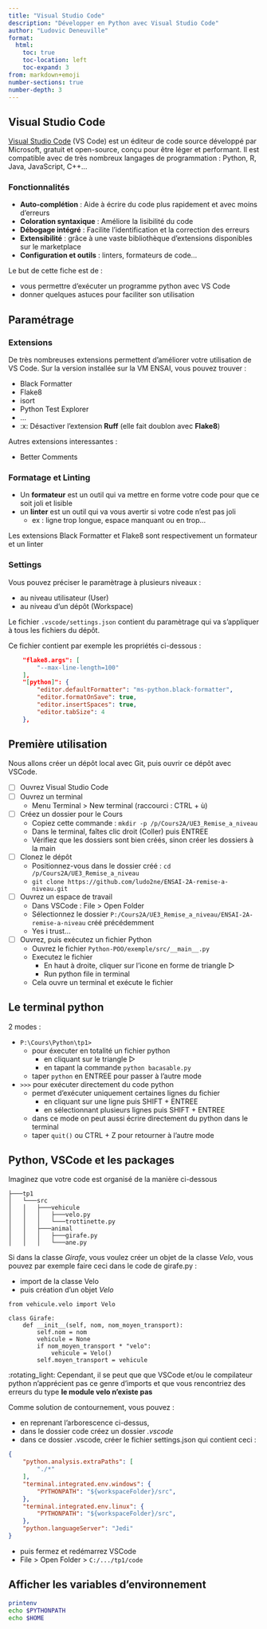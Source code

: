 ```yaml
---
title: "Visual Studio Code"
description: "Développer en Python avec Visual Studio Code"
author: "Ludovic Deneuville"
format: 
  html:
    toc: true
    toc-location: left
    toc-expand: 3
from: markdown+emoji
number-sections: true
number-depth: 3
---
```


## Visual Studio Code

[Visual Studio Code](https://code.visualstudio.com/){target="_blank"} (VS Code) est un éditeur de code source développé par Microsoft, gratuit et open-source, conçu pour être léger et performant. Il est compatible avec de très nombreux langages de programmation : Python, R, Java, JavaScript, C++...

### Fonctionnalités

- **Auto-complétion** : Aide à écrire du code plus rapidement et avec moins d'erreurs
- **Coloration syntaxique** : Améliore la lisibilité du code
- **Débogage intégré** : Facilite l'identification et la correction des erreurs
- **Extensibilité** : grâce à une vaste bibliothèque d'extensions disponibles sur le marketplace
- **Configuration et outils** : linters, formateurs de code...


Le but de cette fiche est de :

- vous permettre d'exécuter un programme python avec VS Code
- donner quelques astuces pour faciliter son utilisation

## Paramétrage

### Extensions

De très nombreuses extensions permettent d'améliorer votre utilisation de VS Code.
Sur la version installée sur la VM ENSAI, vous pouvez trouver :

- Black Formatter
- Flake8
- isort
- Python Test Explorer
- ...
- :x: Désactiver l'extension **Ruff** (elle fait doublon avec **Flake8**)

Autres extensions interessantes :

- Better Comments

### Formatage et Linting

- Un **formateur** est un outil qui va mettre en forme votre code pour que ce soit joli et lisible
- un **linter** est un outil qui va vous avertir si votre code n'est pas joli
  - ex : ligne trop longue, espace manquant ou en trop...

Les extensions Black Formatter et Flake8 sont respectivement un formateur et un linter

### Settings

Vous pouvez préciser le paramètrage à plusieurs niveaux :

- au niveau utilisateur (User)
- au niveau d'un dépôt (Workspace)

Le fichier `.vscode/settings.json` contient du paramètrage qui va s'appliquer à tous les fichiers du dépôt.

Ce fichier contient par exemple les propriétés ci-dessous :

```.json
    "flake8.args": [
        "--max-line-length=100"
    ],
    "[python]": {
        "editor.defaultFormatter": "ms-python.black-formatter",
        "editor.formatOnSave": true,
        "editor.insertSpaces": true,
        "editor.tabSize": 4
    },
```

## Première utilisation

::: {.callout-note}
Nous allons créer un dépôt local avec Git, puis ouvrir ce dépôt avec VSCode.
:::

- [ ] Ouvrez Visual Studio Code
- [ ] Ouvrez un terminal
  - Menu Terminal > New terminal (raccourci : CTRL + ù)
- [ ] Créez un dossier pour le Cours
  - Copiez cette commande : `mkdir -p /p/Cours2A/UE3_Remise_a_niveau`
  - Dans le terminal, faîtes clic droit (Coller) puis ENTREE
  - Vérifiez que les dossiers sont bien créés, sinon créer les dossiers à la main
- [ ] Clonez le dépôt
  - Positionnez-vous dans le dossier créé : `cd /p/Cours2A/UE3_Remise_a_niveau`
  - `git clone https://github.com/ludo2ne/ENSAI-2A-remise-a-niveau.git`
- [ ] Ouvrez un espace de travail
  - Dans VSCode : File > Open Folder
  - Sélectionnez le dossier `P:/Cours2A/UE3_Remise_a_niveau/ENSAI-2A-remise-a-niveau` créé précédemment
  - Yes i trust...
- [ ] Ouvrez, puis exécutez un fichier Python
  - Ouvrez le fichier `Python-POO/exemple/src/__main__.py`
  - Executez le fichier
    - En haut à droite, cliquer sur l'icone en forme de triangle ▷
    - Run python file in terminal
  - Cela ouvre un terminal et exécute le fichier


## Le terminal python

2 modes :

- `P:\Cours\Python\tp1>`
  - pour éxecuter en totalité un fichier python
    - en cliquant sur le triangle ▷
    - en tapant la commande `python bacasable.py`
  - taper `python` en ENTREE pour passer à l'autre mode
- `>>>` pour exécuter directement du code python
  - permet d'exécuter uniquement certaines lignes du fichier
    - en cliquant sur une ligne puis SHIFT + ENTREE
    - en sélectionnant plusieurs lignes puis SHIFT + ENTREE
  - dans ce mode on peut aussi écrire directement du python dans le terminal
  - taper `quit()` ou CTRL + Z pour retourner à l'autre mode


## Python, VSCode et les packages

Imaginez que votre code est organisé de la manière ci-dessous

```.default
├───tp1
│   └───src
│   │   ├───vehicule
│   │   │   ├───velo.py
│   │   │   └───trottinette.py
│   │   ├───animal
│   │   │   ├───girafe.py
│   │   │   └───ane.py
```

Si dans la classe *Girafe*, vous voulez créer un objet de la classe *Velo*, vous pouvez par exemple faire ceci dans le code de girafe.py :

- import de la classe Velo
- puis création d'un objet *Velo*

```.python
from vehicule.velo import Velo

class Girafe:
    def __init__(self, nom, nom_moyen_transport):
        self.nom = nom
        vehicule = None
        if nom_moyen_transport * "velo":
            vehicule = Velo()
        self.moyen_transport = vehicule
```

:rotating_light: Cependant, il se peut que que VSCode et/ou le compilateur python n'apprécient pas ce genre d'imports et que vous rencontriez des erreurs du type **le module velo n'existe pas**

Comme solution de contournement, vous pouvez :

- en reprenant l'arborescence ci-dessus,
- dans le dossier code créez un dossier *.vscode*
- dans ce dossier .vscode, créer le fichier settings.json qui contient ceci :

```.json
{
    "python.analysis.extraPaths": [
        "./*"
    ],
    "terminal.integrated.env.windows": {
        "PYTHONPATH": "${workspaceFolder}/src",
    },
    "terminal.integrated.env.linux": {
        "PYTHONPATH": "${workspaceFolder}/src",
    },
    "python.languageServer": "Jedi"
}
```

- puis fermez et redémarrez VSCode
- File > Open Folder > `C:/.../tp1/code`

## Afficher les variables d'environnement

```.bash
printenv
echo $PYTHONPATH
echo $HOME
```
